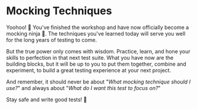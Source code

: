 # Mocking Techniques

<EpicVideo url="https://www.epicweb.dev/workshops/mocking-techniques-in-vitest/workshop-outro/mocking-techniques-in-vitest-outro" />

Yoohoo! :tada: You've finished the workshop and have now officially become a mocking ninja 🥷. The techniques you've learned today will serve you well for the long years of testing to come.

But the true power only comes with wisdom. Practice, learn, and hone your skills to perfection in that next test suite. What you have now are the building blocks, but it will be up to you to put them together, combine and experiment, to build a great testing experience at your next project.

And remember, it should never be about "_What mocking technique should I use?_" and always about "_What do I want this test to focus on?_"

Stay safe and write good tests! :wave:
